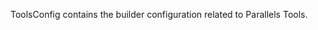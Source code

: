 <!-- Code generated from the comments of the ToolsConfig struct in builder/parallels/common/tools_config.go; DO NOT EDIT MANUALLY -->

ToolsConfig contains the builder configuration related to Parallels Tools.
